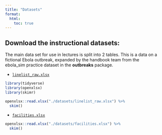 ```yaml
---
title: "Datasets"
format: 
  html:
    toc: true
---
```


## Download the instructional datasets:

The main data set for use in lectures is split into 2 tables. This is a data on a fictional Ebola outbreak, expanded by the handbook team from the ebola_sim practice dataset in the **outbreaks** package.

-   [`linelist_raw.xlsx`](datasets/linelist_raw.xlsx)

```r
library(tidyverse)
library(openxlsx)
library(skimr)

openxlsx::read.xlsx("./datasets/linelist_raw.xlsx") %>% 
  skim()

```

-   [`facilities.xlsx`](datasets/facilities.xlsx)

```r
openxlsx::read.xlsx("./datasets/facilities.xlsx") %>% 
  skim()
```
